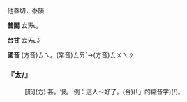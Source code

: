 
=={{ruby|太|ㄊㄟ}}==

他蓋切，泰韻

'''普閩''' <rt>ㄊㄞ˪</rt>。

'''台甘''' <rt>ㄊㄞ˪</rt>∥

'''國音''' (方音)<rt>ㄊㄟ</rt>。(常音)<rt>ㄊㄞˋ</rt>→(方音)<rt>ㄊㄨㄟ</rt>∥

    

==='''『太/{{ruby|忒|ㄊㄟ}}』'''===
: [形](方) 甚。很。 例：這人～好了。(台){{ruby|<mark>&#xffb50;</mark>|ㄐㄧㆵ}}(「{{ruby|此|ㄐㄧˋ}}{{ruby|一|ㄐㄧㆵ ͘}}」的縮音字)(/{{ruby|此|ㄐㄧㆵ}}){{ruby|個|ㆤˊ}}{{ruby|人|ㄌㄤˊ}}{{ruby|足|ㄐㄧㆦㆶ}}{{ruby|好|ㄏㄜˋ}}{{ruby|丌|ㆤ}}。
    
